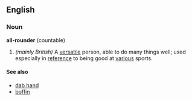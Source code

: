 ==English==
===Noun===
'''all-rounder''' (countable)
# ''(mainly British)'' A [[versatile]] person, able to do many things well; used especially in [[reference]] to being good at [[various]] sports.

====See also====
*[[dab hand]]
*[[boffin]]